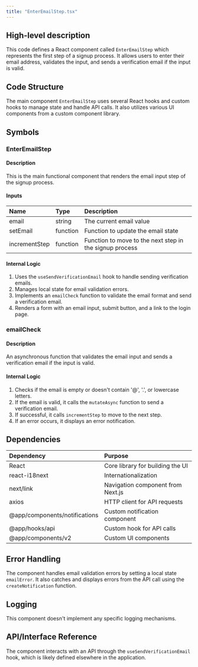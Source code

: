 ```yaml
---
title: "EnterEmailStep.tsx"
---
```


## High-level description
This code defines a React component called `EnterEmailStep` which represents the first step of a signup process. It allows users to enter their email address, validates the input, and sends a verification email if the input is valid.

## Code Structure
The main component `EnterEmailStep` uses several React hooks and custom hooks to manage state and handle API calls. It also utilizes various UI components from a custom component library.

## Symbols

### EnterEmailStep
#### Description
This is the main functional component that renders the email input step of the signup process.

#### Inputs
| Name | Type | Description |
|:-----|:-----|:------------|
| email | string | The current email value |
| setEmail | function | Function to update the email state |
| incrementStep | function | Function to move to the next step in the signup process |

#### Internal Logic
1. Uses the `useSendVerificationEmail` hook to handle sending verification emails.
2. Manages local state for email validation errors.
3. Implements an `emailCheck` function to validate the email format and send a verification email.
4. Renders a form with an email input, submit button, and a link to the login page.

### emailCheck
#### Description
An asynchronous function that validates the email input and sends a verification email if the input is valid.

#### Internal Logic
1. Checks if the email is empty or doesn't contain '@', '.', or lowercase letters.
2. If the email is valid, it calls the `mutateAsync` function to send a verification email.
3. If successful, it calls `incrementStep` to move to the next step.
4. If an error occurs, it displays an error notification.

## Dependencies
| Dependency | Purpose |
|:-----------|:--------|
| React | Core library for building the UI |
| react-i18next | Internationalization |
| next/link | Navigation component from Next.js |
| axios | HTTP client for API requests |
| @app/components/notifications | Custom notification component |
| @app/hooks/api | Custom hook for API calls |
| @app/components/v2 | Custom UI components |

## Error Handling
The component handles email validation errors by setting a local state `emailError`. It also catches and displays errors from the API call using the `createNotification` function.

## Logging
This component doesn't implement any specific logging mechanisms.

## API/Interface Reference
The component interacts with an API through the `useSendVerificationEmail` hook, which is likely defined elsewhere in the application.